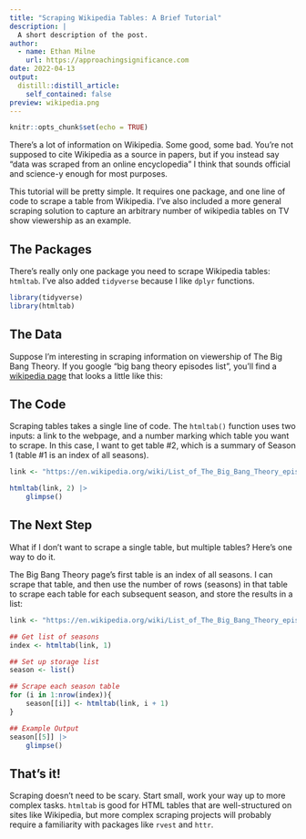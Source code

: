 ```yaml
---
title: "Scraping Wikipedia Tables: A Brief Tutorial"
description: |
  A short description of the post.
author:
  - name: Ethan Milne
    url: https://approachingsignificance.com
date: 2022-04-13
output:
  distill::distill_article:
    self_contained: false
preview: wikipedia.png
---
```


```r
knitr::opts_chunk$set(echo = TRUE)
```

There's a lot of information on Wikipedia. Some good, some bad. You're not supposed to cite Wikipedia as a source in papers, but if you instead say "data was scraped from an online encyclopedia" I think that sounds official and science-y enough for most purposes.

This tutorial will be pretty simple. It requires one package, and one line of code to scrape a table from Wikipedia. I've also included a more general scraping solution to capture an arbitrary number of wikipedia tables on TV show viewership as an example.

## The Packages

There's really only one package you need to scrape Wikipedia tables: `htmltab`. I've also added `tidyverse` because I like `dplyr` functions.

```r
library(tidyverse)
library(htmltab)
```

## The Data

Suppose I'm interesting in scraping information on viewership of The Big Bang Theory. If you google "big bang theory episodes list", you'll find a [wikipedia page](https://en.wikipedia.org/wiki/List_of_The_Big_Bang_Theory_episodes) that looks a little like this:

## The Code

Scraping tables takes a single line of code. The `htmltab()` function uses two inputs: a link to the webpage, and a number marking which table you want to scrape. In this case, I want to get table #2, which is a summary of Season 1 (table #1 is an index of all seasons).

```r
link <- "https://en.wikipedia.org/wiki/List_of_The_Big_Bang_Theory_episodes"

htmltab(link, 2) |>
    glimpse()
```

## The Next Step

What if I don't want to scrape a single table, but multiple tables? Here's one way to do it.

The Big Bang Theory page's first table is an index of all seasons. I can scrape that table, and then use the number of rows (seasons) in that table to scrape each table for each subsequent season, and store the results in a list:

```r
link <- "https://en.wikipedia.org/wiki/List_of_The_Big_Bang_Theory_episodes"

## Get list of seasons
index <- htmltab(link, 1)

## Set up storage list
season <- list()

## Scrape each season table
for (i in 1:nrow(index)){
    season[[i]] <- htmltab(link, i + 1)
}

## Example Output
season[[5]] |>
    glimpse()
```

## That's it!

Scraping doesn't need to be scary. Start small, work your way up to more complex tasks. `htmltab` is good for HTML tables that are well-structured on sites like Wikipedia, but more complex scraping projects will probably require a familiarity with packages like `rvest` and `httr`.

